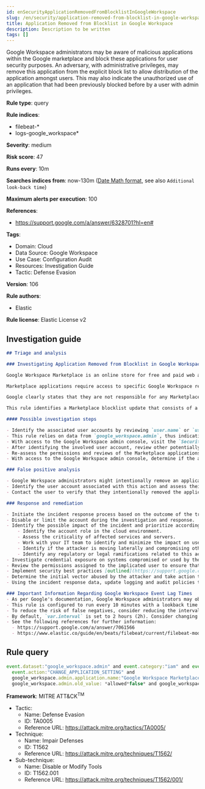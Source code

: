 ```yaml
---
id: enSecurityApplicationRemovedFromBlocklistInGoogleWorkspace
slug: /en/security/application-removed-from-blocklist-in-google-workspace
title: Application Removed from Blocklist in Google Workspace
description: Description to be written
tags: []
---
```


<div id="application-removed-from-blocklist-in-google-workspace"></div>

Google Workspace administrators may be aware of malicious applications within the Google marketplace and block these applications for user security purposes. An adversary, with administrative privileges, may remove this application from the explicit block list to allow distribution of the application amongst users. This may also indicate the unauthorized use of an application that had been previously blocked before by a user with admin privileges.

**Rule type**: query

**Rule indices**: 

* filebeat-*
* logs-google_workspace*

**Severity**: medium

**Risk score**: 47

**Runs every**: 10m

**Searches indices from**: now-130m ([Date Math format](((ref))/common-options.html#date-math), see also <DocLink id="enSecurityRulesUiCreate" section="set-the-rules-schedule">`Additional look-back time`</DocLink>)

**Maximum alerts per execution**: 100

**References**: 

* https://support.google.com/a/answer/6328701?hl=en#

**Tags**: 

* Domain: Cloud
* Data Source: Google Workspace
* Use Case: Configuration Audit
* Resources: Investigation Guide
* Tactic: Defense Evasion

**Version**: 106

**Rule authors**: 

* Elastic

**Rule license**: Elastic License v2

## Investigation guide

```markdown
## Triage and analysis

### Investigating Application Removed from Blocklist in Google Workspace

Google Workspace Marketplace is an online store for free and paid web applications that work with Google Workspace services and third-party software. Listed applications are based on Google APIs or Google Apps Script and created by both Google and third-party developers.

Marketplace applications require access to specific Google Workspace resources. Individual users with the appropriate permissions can install applications in their Google Workspace domain. Administrators have additional permissions that allow them to install applications for an entire Google Workspace domain. Consent screens typically display permissions and privileges the user needs to install an application. As a result, malicious Marketplace applications may require more permissions than necessary or have malicious intent.

Google clearly states that they are not responsible for any Marketplace product that originates from a source that isn't Google.

This rule identifies a Marketplace blocklist update that consists of a Google Workspace account with administrative privileges manually removing a previously blocked application.

#### Possible investigation steps

- Identify the associated user accounts by reviewing `user.name` or `user.email` fields in the alert.
- This rule relies on data from `google_workspace.admin`, thus indicating the associated user has administrative privileges to the Marketplace.
- With access to the Google Workspace admin console, visit the `Security > Investigation` tool with filters for the user email and event is `Assign Role` or `Update Role` to determine if new cloud roles were recently updated.
- After identifying the involved user account, review other potentially related events within the last 48 hours.
- Re-assess the permissions and reviews of the Marketplace applications to determine if they violate organizational policies or introduce unexpected risks.
- With access to the Google Workspace admin console, determine if the application was installed domain-wide or individually by visiting `Apps > Google Workspace Marketplace Apps`.

### False positive analysis

- Google Workspace administrators might intentionally remove an application from the blocklist due to a re-assessment or a domain-wide required need for the application.
- Identify the user account associated with this action and assess their administrative privileges with Google Workspace Marketplace.
- Contact the user to verify that they intentionally removed the application from the blocklist and their reasoning.

### Response and remediation

- Initiate the incident response process based on the outcome of the triage.
- Disable or limit the account during the investigation and response.
- Identify the possible impact of the incident and prioritize accordingly; the following actions can help you gain context:
    - Identify the account role in the cloud environment.
    - Assess the criticality of affected services and servers.
    - Work with your IT team to identify and minimize the impact on users.
    - Identify if the attacker is moving laterally and compromising other accounts, servers, or services.
    - Identify any regulatory or legal ramifications related to this activity.
- Investigate credential exposure on systems compromised or used by the attacker to ensure all compromised accounts are identified. Reset passwords or delete API keys as needed to revoke the attacker's access to the environment. Work with your IT teams to minimize the impact on business operations during these actions.
- Review the permissions assigned to the implicated user to ensure that the least privilege principle is being followed.
- Implement security best practices [outlined](https://support.google.com/a/answer/7587183) by Google.
- Determine the initial vector abused by the attacker and take action to prevent reinfection via the same vector.
- Using the incident response data, update logging and audit policies to improve the mean time to detect (MTTD) and the mean time to respond (MTTR).

### Important Information Regarding Google Workspace Event Lag Times
- As per Google's documentation, Google Workspace administrators may observe lag times ranging from minutes up to 3 days between the time of an event's occurrence and the event being visible in the Google Workspace admin/audit logs.
- This rule is configured to run every 10 minutes with a lookback time of 130 minutes.
- To reduce the risk of false negatives, consider reducing the interval that the Google Workspace (formerly G Suite) Filebeat module polls Google's reporting API for new events.
- By default, `var.interval` is set to 2 hours (2h). Consider changing this interval to a lower value, such as 10 minutes (10m).
- See the following references for further information:
  - https://support.google.com/a/answer/7061566
  - https://www.elastic.co/guide/en/beats/filebeat/current/filebeat-module-google_workspace.html
```

## Rule query

```js
event.dataset:"google_workspace.admin" and event.category:"iam" and event.type:"change"  and
  event.action:"CHANGE_APPLICATION_SETTING" and
  google_workspace.admin.application.name:"Google Workspace Marketplace" and
  google_workspace.admin.old_value: *allowed*false* and google_workspace.admin.new_value: *allowed*true*

```

**Framework**: MITRE ATT&CK<sup>TM</sup>

* Tactic:
    * Name: Defense Evasion
    * ID: TA0005
    * Reference URL: https://attack.mitre.org/tactics/TA0005/
* Technique:
    * Name: Impair Defenses
    * ID: T1562
    * Reference URL: https://attack.mitre.org/techniques/T1562/
* Sub-technique:
    * Name: Disable or Modify Tools
    * ID: T1562.001
    * Reference URL: https://attack.mitre.org/techniques/T1562/001/

